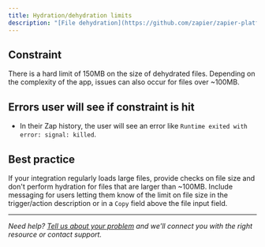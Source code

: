 ```yaml
---
title: Hydration/dehydration limits
description: "[File dehydration](https://github.com/zapier/zapier-platform/blob/main/packages/cli/README.md#dehydration) is an extremely useful tool to remain within time and size constraints for Zapier triggers and actions. However, it does have its own limits."
---
```

## Constraint

There is a hard limit of 150MB on the size of dehydrated files. Depending on the complexity of the app, issues can also occur for files over ~100MB.

## Errors user will see if constraint is hit

* In their Zap history, the user will see an error like `Runtime exited with error: signal: killed`.

## Best practice

If your integration regularly loads large files, provide checks on file size and don't perform hydration for files that are larger than ~100MB. Include messaging for users letting them know of the limit on file size in the trigger/action description or in a `Copy` field above the file input field.

- - -

_Need help? [Tell us about your problem](https://developer.zapier.com/contact) and we'll connect you with the right resource or contact support._
